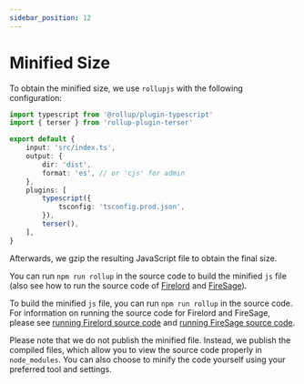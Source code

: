```yaml
---
sidebar_position: 12
---
```


# Minified Size

To obtain the minified size, we use `rollupjs` with the following configuration:

```ts
import typescript from '@rollup/plugin-typescript'
import { terser } from 'rollup-plugin-terser'

export default {
	input: 'src/index.ts',
	output: {
		dir: 'dist',
		format: 'es', // or 'cjs' for admin
	},
	plugins: [
		typescript({
			tsconfig: 'tsconfig.prod.json',
		}),
		terser(),
	],
}
```

Afterwards, we gzip the resulting JavaScript file to obtain the final size.

You can run `npm run rollup` in the source code to build the minified `js` file (also see how to run the source code of [Firelord](./contributing#running-the-source-code) and [FireSage](./firesage/contributing#running-the-source-code)).

To build the minified `js` file, you can run `npm run rollup` in the source code. For information on running the source code for Firelord and FireSage, please see [running Firelord source code](./contributing#running-the-source-code) and [running FireSage source code](./firesage/contributing#running-the-source-code).

Please note that we do not publish the minified file. Instead, we publish the compiled files, which allow you to view the source code properly in `node_modules`. You can also choose to minify the code yourself using your preferred tool and settings.
